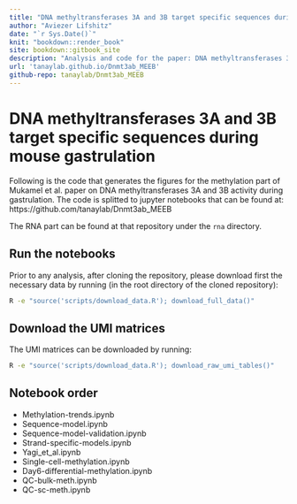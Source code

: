 ```yaml
--- 
title: "DNA methyltransferases 3A and 3B target specific sequences during mouse gastrulation"
author: "Aviezer Lifshitz"
date: "`r Sys.Date()`"
knit: "bookdown::render_book"
site: bookdown::gitbook_site
description: "Analysis and code for the paper: DNA methyltransferases 3A and 3B target specific sequences during mouse gastrulation"
url: 'tanaylab.github.io/Dnmt3ab_MEEB'
github-repo: tanaylab/Dnmt3ab_MEEB
---
```


# DNA methyltransferases 3A and 3B target specific sequences during mouse gastrulation

Following is the code that generates the figures for the methylation part of Mukamel et al. paper on DNA methyltransferases 3A and 3B activity during gastrulation. The code is splitted to jupyter notebooks that can be found at: https://github.com/tanaylab/Dnmt3ab_MEEB

The RNA part can be found at that repository under the `rna` directory.

## Run the notebooks

Prior to any analysis, after cloning the repository, please download first the necessary data by running (in the root directory of the cloned repository):


```bash
R -e "source('scripts/download_data.R'); download_full_data()"
```

## Download the UMI matrices 

The UMI matrices can be downloaded by running: 

```bash
R -e "source('scripts/download_data.R'); download_raw_umi_tables()"
```

## Notebook order

- Methylation-trends.ipynb
- Sequence-model.ipynb
- Sequence-model-validation.ipynb
- Strand-specific-models.ipynb
- Yagi_et_al.ipynb
- Single-cell-methylation.ipynb
- Day6-differential-methylation.ipynb
- QC-bulk-meth.ipynb
- QC-sc-meth.ipynb
